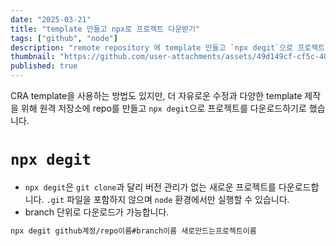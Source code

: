 ```yaml
---
date: "2025-03-21"
title: "template 만들고 npx로 프로젝트 다운받기"
tags: ["github", "node"]
description: "remote repository 에 template 만들고 `npx degit`으로 프로젝트 다운 받기"
thumbnail: "https://github.com/user-attachments/assets/49d149cf-cf5c-40ec-9501-d7a3230c8594"
published: true
---
```


CRA template을 사용하는 방법도 있지만, 더 자유로운 수정과 다양한 template 제작을 위해 원격 저장소에 repo를 만들고 `npx degit`으로 프로젝트를 다운로드하기로 했습니다.


# `npx degit`
- `npx degit`은 `git clone`과 달리 버전 관리가 없는 새로운 프로젝트를 다운로드합니다. `.git` 파일을 포함하지 않으며 `node` 환경에서만 실행할 수 있습니다.
- branch 단위로 다운로드가 가능합니다.

```bash
npx degit github계정/repo이름#branch이름 새로만드는프로젝트이름
```
